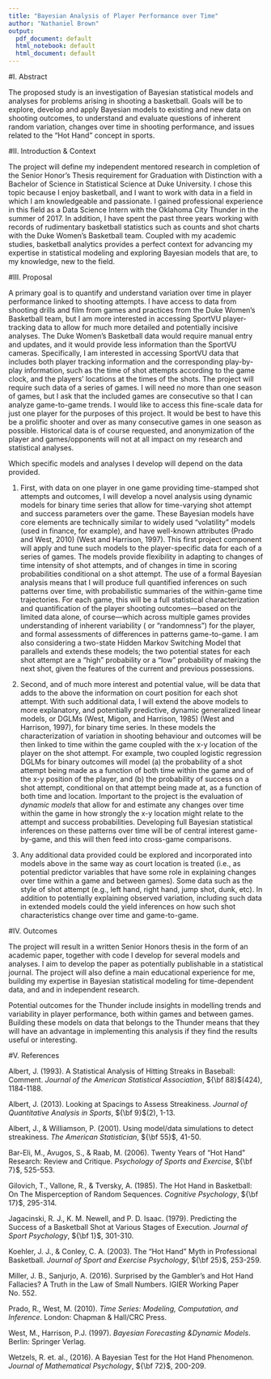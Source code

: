 ```yaml
---
title: "Bayesian Analysis of Player Performance over Time"
author: "Nathaniel Brown"
output:
  pdf_document: default
  html_notebook: default
  html_document: default
---
```


#I. Abstract

The proposed study is an investigation of Bayesian statistical models and analyses for problems arising in shooting a basketball. Goals will be to explore, develop and apply Bayesian models to existing and new data on shooting outcomes, to understand and evaluate questions of inherent random variation, changes over time in shooting performance, and issues related to the "Hot Hand" concept in sports. 

#II. Introduction & Context
<!--(maybe 1 page)-->

The project will define my independent mentored research in completion of the Senior Honor's Thesis requirement for Graduation with Distinction with a Bachelor of Science in Statistical Science at Duke University. I chose this topic because I enjoy basketball, and I want to work with data in a field in which I am knowledgeable and passionate. I gained professional experience in this field as a Data Science Intern with the Oklahoma City Thunder in the summer of 2017. In addition, I have spent the past three years working with records of rudimentary basketball statistics such as counts and shot charts with the Duke Women's Basketball team. Coupled with my academic studies, basketball analytics provides a perfect context for
advancing my expertise in statistical modeling and exploring Bayesian models that are, to my knowledge, new to the 
field. 


#III. Proposal 
<!--(maybe 1 paragraph)-->

A primary goal is to quantify and understand variation over time in player performance linked to shooting attempts. 
I have access to data from shooting drills and film from games and practices from the Duke Women's Basketball team, but I am more interested in accessing SportVU player-tracking data to allow for much more detailed and potentially incisive analyses. The Duke Women's Basketball data would require manual entry and updates, and it would provide less information than the SportVU cameras. Specifically, I am interested in accessing SportVU data that includes both player tracking information and the corresponding play-by-play information, such as the time of shot attempts according to the game clock, and the players' locations at the times of the shots. The project will require such data of a series of games. 
I will need no more than one season of games, but I ask that the included games are consecutive so that I can analyze game-to-game trends. I would like to access this fine-scale data for just one player for the purposes of this project. It would be
best to have this be a prolific shooter and over as many consecutive games in one season as possible. Historical data 
is of course requested, and anonymization of the player and games/opponents will not at all impact on my 
research and statistical analyses. 

Which specific models and analyses I develop will depend on the data provided. 

1. First, with data on one player in one game providing time-stamped shot attempts and outcomes, I will develop a novel analysis using dynamic models for binary time series that allow for time-varying shot attempt and success parameters over the game. These Bayesian models have core elements are technically similar to widely used "volatility" models (used in finance, for example), and have well-known attributes (Prado and West, 2010) (West and Harrison, 1997). This first project component will apply and tune such models to the player-specific data for each of a series of games.  The models provide flexibility in adapting to changes of time intensity of shot attempts, and of changes in time in scoring probabilities conditional on a shot attempt. The use of a formal Bayesian analysis means that I will produce full quantified inferences on such patterns over time, with probabilistic summaries of the within-game time trajectories.  For each game, this will be a full statistical characterization and quantification of the player shooting outcomes---based on the limited data alone, of course---which across multiple games provides understanding of inherent variability ( or "randomness") for the player, and formal assessments of differences in patterns game-to-game. I am also considering a two-state Hidden Markov Switching Model that   parallels and extends these models; the two potential states for each shot attempt are a "high" probability or a "low" probability of making the next shot, given the features of the current and previous possessions.


2. Second, and of much more interest and potential value, will be data that adds to the above the information on court position for each shot attempt.  With such additional data, I will extend the above models to more explanatory, and potentially predictive, dynamic generalized linear models, or DGLMs (West, Migon, and Harrison, 1985) (West and Harrison, 1997), for binary time series. In these models the characterization of variation in shooting behaviour and outcomes will be then linked to time within the game coupled with the x-y location of the player on the shot attempt.  For example, two coupled logistic regression DGLMs for binary outcomes will model (a) the probability of a shot attempt being made as a function of both time within the game and of the x-y position of the player, and (b) the probability of success on a shot attempt,  conditional on that attempt being made at, as a function of both time and location. 
 Important to the project is the evaluation of $\textit{ dynamic models}$ that allow for and estimate any changes over time within the game in how strongly the x-y location might relate to the attempt and success probabilities. Developing full Bayesian statistical inferences on these patterns over time will be of central interest game-by-game, and this will then feed into cross-game comparisons. 


3. Any additional data provided could be explored and incorporated into models above in the same way as court location is treated (i.e., as potential predictor variables that have some role in explaining changes over time within a game and between games). Some data such as the style of shot attempt (e.g., left hand, right hand, jump shot, dunk, etc). In addition to potentially explaining observed variation,  including such data in extended models could the yield inferences on how such shot characteristics change over time and game-to-game. 





#IV. Outcomes

 The project will result in a written Senior Honors thesis in the form of an academic paper, together with code I develop for several models and analyses.  I aim to develop the paper as potentially publishable in a statistical journal. The project will also define a main educational experience for me, building my expertise in Bayesian statistical modeling for time-dependent data, and and in independent research. 

Potential outcomes for the Thunder include insights in modelling trends and variability in player performance, both within games and between games. Building these models on data that belongs to the Thunder means that they will have an advantage in implementing this analysis if they find the results useful or interesting.


#V. References

Albert, J. (1993). A Statistical Analysis of Hitting Streaks in Baseball: Comment. $\textit{Journal of the American}$   $\textit{Statistical Association}$, ${\bf 88}$(424), 1184-1188.

Albert, J. (2013). Looking at Spacings to Assess Streakiness. $\textit{ Journal of Quantitative Analysis in Sports}$, ${\bf 9}$(2), 1-13.

Albert, J., & Williamson, P. (2001). Using model/data simulations to detect streakiness. $\textit{ The American Statistician}$, ${\bf 55}$, 41-50.

Bar-Eli, M., Avugos, S., & Raab, M. (2006). Twenty Years of "Hot Hand" Research: Review and Critique. $\textit{ Psychology of Sports and Exercise}$, ${\bf 7}$, 525-553.

Gilovich, T., Vallone, R., & Tversky, A. (1985). The Hot Hand in Basketball: On The Misperception of Random Sequences. $\textit{ Cognitive Psychology}$, ${\bf 17}$, 295-314.

Jagacinski, R. J., K. M. Newell, and P. D. Isaac. (1979). Predicting the Success of a Basketball Shot at Various Stages of Execution. $\textit{ Journal of Sport Psychology}$, ${\bf 1}$, 301-310.

Koehler, J. J., & Conley, C. A. (2003). The "Hot Hand" Myth in Professional Basketball. $\textit{ Journal of Sport and Exercise Psychology}$, ${\bf 25}$, 253-259.

Miller, J. B., Sanjurjo, A. (2016). Surprised by the Gambler's and Hot Hand Fallacies? A Truth in the Law of Small Numbers. IGIER Working Paper No. 552. 

Prado, R., West, M. (2010). $\textit{Time Series: Modeling, Computation, and Inference}$. London: Chapman & Hall/CRC Press.

West, M., Harrison, P.J. (1997). $\textit{Bayesian Forecasting \& Dynamic Models}$. Berlin: Springer Verlag.
<!-- Bayesian Forecasting & Dynamic Models -->

Wetzels, R. et. al., (2016). A Bayesian Test for the Hot Hand Phenomenon. $\textit{Journal of Mathematical Psychology}$, ${\bf 72}$, 200-209.
